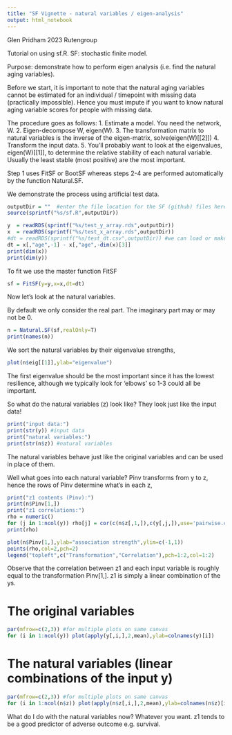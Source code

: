 ```yaml
---
title: "SF Vignette - natural variables / eigen-analysis"
output: html_notebook
---
```

Glen Pridham 2023 Rutengroup

Tutorial on using sf.R. SF: stochastic finite model. 

Purpose: demonstrate how to perform eigen analysis (i.e. find the natural aging variables).

Before we start, it is important to note that the natural aging variables cannot be estimated for an individual / timepoint with missing data (practically impossible). Hence you must impute if you want to know natural aging variable scores for people with missing data.

The procedure goes as follows:
1. Estimate a model. You need the network, W.
2. Eigen-decompose W, eigen(W).
3. The transformation matrix to natural variables is the inverse of the eigen-matrix, solve(eigen(W)[[2]])
4. Transform the input data.
5. You'll probably want to look at the eigenvalues, eigen(W)[[1]], to determine the relative stability of each natural variable. Usually the least stable (most positive) are the most important.

Step 1 uses FitSF or BootSF whereas steps 2-4 are performed automatically by the function Natural.SF.

We demonstrate the process using artificial test data.

```r
outputDir = ""  #enter the file location for the SF (github) files here
source(sprintf("%s/sf.R",outputDir))
```

```r
y  = readRDS(sprintf("%s/test_y_array.rds",outputDir))
x  = readRDS(sprintf("%s/test_x_array.rds",outputDir))
#dt = readRDS(sprintf("%s/test_dt.csv",outputDir)) #we can load or make our own dt
dt = x[,"age",-1] - x[,"age",-dim(x)[3]]
print(dim(x))
print(dim(y))
```

To fit we use the master function FitSF
```r
sf = FitSF(y=y,x=x,dt=dt)
```

Now let's look at the natural variables. 

By default we only consider the real part. The imaginary part may or may not be 0.
```r
n = Natural.SF(sf,realOnly=T)
print(names(n))
```

We sort the natural variables by their eigenvalue strengths,
```r
plot(n$eig[[1]],ylab="eigenvalue")
```

The first eigenvalue should be the most important since it has the lowest resilience, although we typically look for 'elbows' so 1-3 could all be important.

So what do the natural variables (z) look like? They look just like the input data!
```r
print("input data:")
print(str(y)) #input data
print("natural variables:")
print(str(n$z)) #natural variables
```

The natural variables behave just like the original variables and can be used in place of them.

Well what goes into each natural variable? Pinv transforms from y to z, hence the rows of Pinv determine what's in each z,
```r
print("z1 contents (Pinv):")
print(n$Pinv[1,])
print("z1 correlations:")
rho = numeric()
for (j in 1:ncol(y)) rho[j] = cor(c(n$z[,1,]),c(y[,j,]),use='pairwise.complete')
print(rho)

plot(n$Pinv[1,],ylab="association strength",ylim=c(-1,1))
points(rho,col=2,pch=2)
legend("topleft",c("Transformation","Correlation"),pch=1:2,col=1:2)
```

Observe that the correlation between z1 and each input variable is roughly equal to the transformation Pinv[1,]. z1 is simply a linear combination of the ys.

# The original variables

```r
par(mfrow=c(2,3)) #for multiple plots on same canvas
for (i in 1:ncol(y)) plot(apply(y[,i,],2,mean),ylab=colnames(y)[i])
```
# The natural variables (linear combinations of the input y)

```r
par(mfrow=c(2,3)) #for multiple plots on same canvas
for (i in 1:ncol(n$z)) plot(apply(n$z[,i,],2,mean),ylab=colnames(n$z)[i])
```
What do I do with the natural variables now? Whatever you want. z1 tends to be a good predictor of adverse outcome e.g. survival.